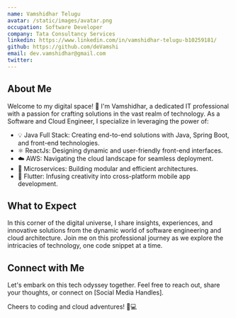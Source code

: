 ```yaml
---
name: Vamshidhar Telugu
avatar: /static/images/avatar.png
occupation: Software Developer
company: Tata Consultancy Services
linkedin: https://www.linkedin.com/in/vamshidhar-telugu-b10259181/
github: https://github.com/deVamshi
email: dev.vamshidhar@gmail.com
twitter:
---
```


## About Me

Welcome to my digital space! 👋 I'm Vamshidhar, a dedicated IT professional with a passion for crafting solutions in the vast realm of technology. As a Software and Cloud Engineer, I specialize in leveraging the power of:

- 💡 Java Full Stack: Creating end-to-end solutions with Java, Spring Boot, and front-end technologies.
- ⚛️ ReactJs: Designing dynamic and user-friendly front-end interfaces.
- ☁️ AWS: Navigating the cloud landscape for seamless deployment.
- 🚀 Microservices: Building modular and efficient architectures.
- 📱 Flutter: Infusing creativity into cross-platform mobile app development.

## What to Expect

In this corner of the digital universe, I share insights, experiences, and innovative solutions from the dynamic world of software engineering and cloud architecture. Join me on this professional journey as we explore the intricacies of technology, one code snippet at a time.

## Connect with Me

Let's embark on this tech odyssey together. Feel free to reach out, share your thoughts, or connect on [Social Media Handles].

Cheers to coding and cloud adventures! 🚀💻
